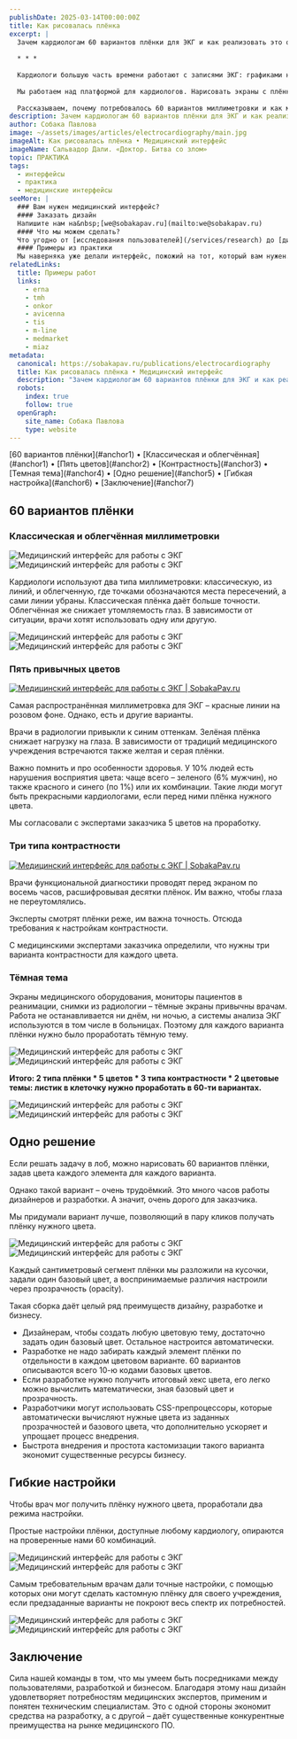 ```yaml
---
publishDate: 2025-03-14T00:00:00Z
title: Как рисовалась плёнка
excerpt: | 
  Зачем кардиологам 60 вариантов плёнки для ЭКГ и как реализовать это одним решением
  
  * * *
   
  Кардиологи большую часть времени работают с записями ЭКГ: графиками на миллиметровке. От удобства работы с плёнкой зависит здоровье пациента.
  
  Мы работаем над платформой для кардиологов. Нарисовать экраны с плёнкой – задача вроде бы простая: что тут делать, листик в клеточку. Но не тут-то было.
  
  Рассказываем, почему потребовалось 60 вариантов миллиметровки и как мы решили задачу одним приёмом, упростив жизнь разработке и дав бесконечные возможности бизнесу.
description: Зачем кардиологам 60 вариантов плёнки для ЭКГ и как реализовать это одним решением
author: Собака Павлова
image: ~/assets/images/articles/electrocardiography/main.jpg
imageAlt: Как рисовалась плёнка • Медицинский интерфейс
imageName: Сальвадор Дали. «Доктор. Битва со злом»                  
topic: ПРАКТИКА
tags:
  - интерфейсы
  - практика
  - медицинские интерфейсы
seeMore: |
  ### Вам нужен медицинский интерфейс?
  #### Заказать дизайн
  Напишите нам на&nbsp;[we@sobakapav.ru](mailto:we@sobakapav.ru)
  #### Что мы можем сделать?
  Что угодно от [исследования пользователей](/services/research) до [дизайна интерфейса под ключ](/services/ux-design). 
  #### Примеры из практики
  Мы наверняка уже делали интерфейс, пожожий на тот, который вам нужен. [Проверьте](https://sobakapav.ru/portfolio).
relatedLinks:
  title: Примеры работ
  links:
    - erna
    - tmh
    - onkor
    - avicenna
    - tis
    - m-line
    - medmarket
    - miaz
metadata:
  canonical: https://sobakapav.ru/publications/electrocardiography
  title: Как рисовалась плёнка • Медицинский интерфейс
  description: "Зачем кардиологам 60 вариантов плёнки для ЭКГ и как реализовать это одним решением"
  robots:
    index: true
    follow: true
  openGraph:
    site_name: Собака Павлова
    type: website
---
```



<TOC>
[60 вариантов плёнки](#anchor1) • [Классическая и облегчённая](#anchor1) • [Пять цветов](#anchor2) • [Контрастность](#anchor3) • [Темная тема](#anchor4) • [Одно решение](#anchor5) • [Гибкая настройка](#anchor6) • [Заключение](#anchor7)
</TOC>

## <a name="anchor1" /> 60 вариантов плёнки
### Классическая и облегчённая миллиметровки

<div class="daisy-diff aspect-[480/180] diff-black">
  <div class="daisy-diff-item-1">
    <img alt="Медицинский интерфейс для работы с ЭКГ" 
    src="/images/articles/electrocardiography/1-1.png" style="margin-top: 0;" />
  </div>
  <div class="daisy-diff-item-2">
    <img alt="Медицинский интерфейс для работы с ЭКГ"
      src="/images/articles/electrocardiography/1.png" style="margin-top: 0;" />
  </div>
  <div class="daisy-diff-resizer"></div>
</div>

Кардиологи используют два типа миллиметровки: классическую, из линий, и облегченную, где точками обозначаются места пересечений, а сами линии убраны. Классическая плёнка даёт больше точности. Облегчённая же снижает утомляемость глаз. В зависимости от ситуации, врачи хотят использовать одну или другую.

<div class="daisy-diff aspect-[761/320] diff-black">
  <div class="daisy-diff-item-1">
    <img alt="Медицинский интерфейс для работы с ЭКГ" 
    src="/images/articles/electrocardiography/2-1.png" style="margin-top: 0;" />
  </div>
  <div class="daisy-diff-item-2">
    <img alt="Медицинский интерфейс для работы с ЭКГ"
      src="/images/articles/electrocardiography/2.png" style="margin-top: 0;" />
  </div>
  <div class="daisy-diff-resizer"></div>
</div>

### <a name="anchor2" /> Пять привычных цветов

<a href="articles/electrocardiography/3.png" target="_blank">![Медицинский интерфейс для работы с ЭКГ | SobakaPav.ru](~/assets/images/articles/electrocardiography/3.png)</a>

Самая распространённая миллиметровка для ЭКГ – красные линии на розовом фоне. Однако, есть и другие варианты.

Врачи в радиологии привыкли к синим оттенкам. Зелёная плёнка снижает нагрузку на глаза. В зависимости от традиций медицинского учреждения встречаются также желтая и серая плёнки. 

Важно помнить и про особенности здоровья. У 10% людей есть нарушения восприятия цвета: чаще всего – зеленого (6% мужчин), но также красного и синего (по 1%) или их комбинации. Такие люди могут быть прекрасными кардиологами, если перед ними плёнка нужного цвета.

Мы согласовали с экспертами заказчика 5 цветов на проработку.

### <a name="anchor3" /> Три типа контрастности

<a href="articles/electrocardiography/4.png" target="_blank">![Медицинский интерфейс для работы с ЭКГ | SobakaPav.ru](~/assets/images/articles/electrocardiography/4.png)</a>

Врачи функциональной диагностики проводят перед экраном по восемь часов, расшифровывая десятки плёнок. Им важно, чтобы глаза не переутомлялись.

Эксперты смотрят плёнки реже, им важна точность. Отсюда требования к настройкам контрастности.

С медицинскими экспертами заказчика определили, что нужны три варианта контрастности для каждого цвета.

### <a name="anchor4" /> Тёмная тема

Экраны медицинского оборудования, мониторы пациентов в реанимации, снимки из радиологии – тёмные экраны привычны врачам. Работа не останавливается ни днём, ни ночью, а системы анализа ЭКГ используются в том числе в больницах. Поэтому для каждого варианта плёнки нужно было проработать тёмную тему.

<div class="daisy-diff aspect-[1280/720] diff-black">
  <div class="daisy-diff-item-1">
    <img alt="Медицинский интерфейс для работы с ЭКГ" 
    src="/images/articles/electrocardiography/5-1.png" style="margin-top: 0;" />
  </div>
  <div class="daisy-diff-item-2">
    <img alt="Медицинский интерфейс для работы с ЭКГ"
      src="/images/articles/electrocardiography/5.png" style="margin-top: 0;" />
  </div>
  <div class="daisy-diff-resizer"></div>
</div>

**Итого: 2 типа плёнки * 5 цветов * 3 типа контрастности * 2 цветовые темы: листик в клеточку нужно проработать в 60-ти вариантах.**

<div class="daisy-diff aspect-[2800/1360] diff-black">
  <div class="daisy-diff-item-1">
    <img alt="Медицинский интерфейс для работы с ЭКГ" 
    src="/images/articles/electrocardiography/6-1.png" style="margin-top: 0;" />
  </div>
  <div class="daisy-diff-item-2">
    <img alt="Медицинский интерфейс для работы с ЭКГ"
      src="/images/articles/electrocardiography/6.png" style="margin-top: 0;" />
  </div>
  <div class="daisy-diff-resizer"></div>
</div>

## <a name="anchor5" /> Одно решение

Если решать задачу в лоб, можно нарисовать 60 вариантов плёнки, задав цвета каждого элемента для каждого варианта. 

Однако такой вариант – очень трудоёмкий. Это много часов работы дизайнеров и разработки. А значит, очень дорого для заказчика.

Мы придумали вариант лучше, позволяющий в пару кликов получать плёнку нужного цвета.

<div class="flex gap-2 flex-wrap items-center"><Image src="~/assets/images/articles/electrocardiography/7.png" alt="Медицинский интерфейс для работы с ЭКГ" class="min-w-72 grow shrink basis-0"/> <Image src="~/assets/images/articles/electrocardiography/8.png" alt="Медицинский интерфейс для работы с ЭКГ" class="min-w-72 grow shrink basis-0" width={355} layout="constrained"/></div>

Каждый сантиметровый сегмент плёнки мы разложили на кусочки, задали один базовый цвет, а воспринимаемые различия настроили через прозрачность (opacity).

Такая сборка даёт целый ряд преимуществ дизайну, разработке и бизнесу.
- Дизайнерам, чтобы создать любую цветовую тему, достаточно задать один базовый цвет. Остальное настроится автоматически.
- Разработке не надо забирать каждый элемент плёнки по отдельности в каждом цветовом варианте. 60 вариантов описываются всего 10-ю кодами базовых цветов.
- Если разработке нужно получить итоговый хекс цвета, его легко можно вычислить математически, зная базовый цвет и прозрачность. 
- Разработчики могут использовать CSS-препроцессоры, которые автоматически вычисляют нужные цвета из заданных прозрачностей и базового цвета, что дополнительно ускоряет и упрощает процесс внедрения.
- Быстрота внедрения и простота кастомизации такого варианта экономит существенные ресурсы бизнесу.


## <a name="anchor6" /> Гибкие настройки

Чтобы врач мог получить плёнку нужного цвета, проработали два режима настройки.

Простые настройки плёнки, доступные любому кардиологу, опираются на проверенные нами 60 комбинаций.

<div class="daisy-diff aspect-[896/640] diff-black">
  <div class="daisy-diff-item-1">
    <img alt="Медицинский интерфейс для работы с ЭКГ" 
    src="/images/articles/electrocardiography/9-1.png" style="margin-top: 0;" />
  </div>
  <div class="daisy-diff-item-2">
    <img alt="Медицинский интерфейс для работы с ЭКГ"
      src="/images/articles/electrocardiography/9.png" style="margin-top: 0;" />
  </div>
  <div class="daisy-diff-resizer"></div>
</div>

Самым требовательным врачам дали точные настройки, с помощью которых они могут сделать кастомную плёнку для своего учреждения, если предзаданные варианты не покроют весь спектр их потребностей.

<div class="daisy-diff aspect-[896/640] diff-black">
  <div class="daisy-diff-item-1">
    <img alt="Медицинский интерфейс для работы с ЭКГ" 
    src="/images/articles/electrocardiography/10-1.png" style="margin-top: 0;" />
  </div>
  <div class="daisy-diff-item-2">
    <img alt="Медицинский интерфейс для работы с ЭКГ"
      src="/images/articles/electrocardiography/10.png" style="margin-top: 0;" />
  </div>
  <div class="daisy-diff-resizer"></div>
</div>

## <a name="anchor7" /> Заключение

Сила нашей команды в том, что мы умеем быть посредниками между пользователями, разработкой и бизнесом. Благодаря этому наш дизайн удовлетворяет потребностям медицинских экспертов, применим и понятен техническим специалистам. Это с одной стороны экономит средства на разработку, а с другой – даёт существенные конкурентные преимущества на рынке медицинского ПО.





